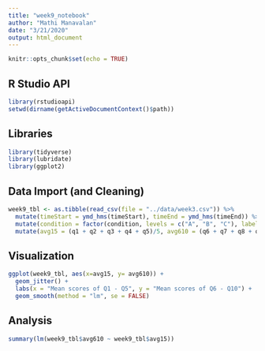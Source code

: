 ```yaml
---
title: "week9_notebook"
author: "Mathi Manavalan"
date: "3/21/2020"
output: html_document
---
```


```r
knitr::opts_chunk$set(echo = TRUE)
```

## R Studio API
```r
library(rstudioapi)
setwd(dirname(getActiveDocumentContext()$path))
```

## Libraries
```r
library(tidyverse)
library(lubridate)
library(ggplot2)

```

## Data Import (and Cleaning)
```r
week9_tbl <- as.tibble(read_csv(file = "../data/week3.csv")) %>% 
  mutate(timeStart = ymd_hms(timeStart), timeEnd = ymd_hms(timeEnd)) %>%  
  mutate(condition = factor(condition, levels = c("A", "B", "C"), labels = c("Block A", "Block B", "Control")), gender = factor(gender, levels = c("M", "F"), labels = c("Male", "Female"))) %>% 
  mutate(avg15 = (q1 + q2 + q3 + q4 + q5)/5, avg610 = (q6 + q7 + q8 + q9 + q10)/5)
```

## Visualization
```r

ggplot(week9_tbl, aes(x=avg15, y= avg610)) + 
  geom_jitter() +
  labs(x = "Mean scores of Q1 - Q5", y = "Mean scores of Q6 - Q10") +
  geom_smooth(method = "lm", se = FALSE)

```

## Analysis

```r
summary(lm(week9_tbl$avg610 ~ week9_tbl$avg15))

```